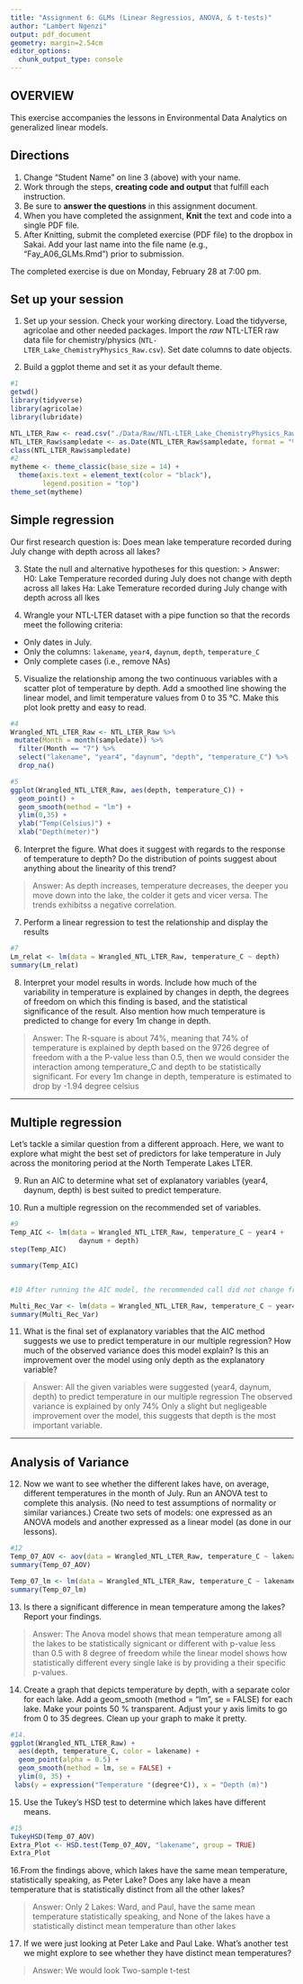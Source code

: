 ```yaml
---
title: "Assignment 6: GLMs (Linear Regressios, ANOVA, & t-tests)"
author: "Lambert Ngenzi"
output: pdf_document
geometry: margin=2.54cm
editor_options: 
  chunk_output_type: console
---
```


## OVERVIEW

This exercise accompanies the lessons in Environmental Data Analytics on generalized linear models. 

## Directions
1. Change "Student Name" on line 3 (above) with your name.
2. Work through the steps, **creating code and output** that fulfill each instruction.
3. Be sure to **answer the questions** in this assignment document.
4. When you have completed the assignment, **Knit** the text and code into a single PDF file.
5. After Knitting, submit the completed exercise (PDF file) to the dropbox in Sakai. Add your last name into the file name (e.g., "Fay_A06_GLMs.Rmd") prior to submission.

The completed exercise is due on Monday, February 28 at 7:00 pm.

## Set up your session 
1. Set up your session. Check your working directory. Load the tidyverse, agricolae and other needed packages. Import the *raw* NTL-LTER raw data file for chemistry/physics (`NTL-LTER_Lake_ChemistryPhysics_Raw.csv`). Set date columns to date objects.

2. Build a ggplot theme and set it as your default theme.

```r
#1
getwd()
library(tidyverse)
library(agricolae)
library(lubridate)

NTL_LTER_Raw <- read.csv("./Data/Raw/NTL-LTER_Lake_ChemistryPhysics_Raw.csv", stringsAsFactors = TRUE)
NTL_LTER_Raw$sampledate <- as.Date(NTL_LTER_Raw$sampledate, format = "%m/%d/%y")
class(NTL_LTER_Raw$sampledate)
#2
mytheme <- theme_classic(base_size = 14) +
  theme(axis.text = element_text(color = "black"), 
        legend.position = "top")
theme_set(mytheme)

```

## Simple regression
Our first research question is: Does mean lake temperature recorded during July change with depth across all lakes?

3. State the null and alternative hypotheses for this question:
> Answer:
H0: Lake Temperature recorded during July does not change with depth across all lakes 
Ha: Lake Temerature recorded during July change with depth across all lkes


4.  Wrangle your NTL-LTER dataset with a pipe function so that the records meet the following criteria: 
 * Only dates in July. 
 * Only the columns: `lakename`, `year4`, `daynum`, `depth`, `temperature_C`
 * Only complete cases (i.e., remove NAs)

5. Visualize the relationship among the two continuous variables with a scatter plot of temperature by depth. Add a smoothed line showing the linear model, and limit temperature values from 0 to 35 °C. Make this plot look pretty and easy to read.

```r
#4
Wrangled_NTL_LTER_Raw <- NTL_LTER_Raw %>% 
 mutate(Month = month(sampledate)) %>% 
  filter(Month == "7") %>% 
  select("lakename", "year4", "daynum", "depth", "temperature_C") %>% 
  drop_na()

#5
ggplot(Wrangled_NTL_LTER_Raw, aes(depth, temperature_C)) +
  geom_point() +
  geom_smooth(method = "lm") +
  ylim(0,35) +
  ylab("Temp(Celsius)") +
  xlab("Depth(meter)") 


```


6. Interpret the figure. What does it suggest with regards to the response of temperature to depth? Do the distribution of points suggest about anything about the linearity of this trend?

> Answer: As depth increases, temperature decreases, the deeper you move down
into the lake, the colder it gets and vicer versa. The trends  exhibitss a negative correlation. 


7. Perform a linear regression to test the relationship and display the results

```r
#7
Lm_relat <- lm(data = Wrangled_NTL_LTER_Raw, temperature_C ~ depth)
summary(Lm_relat)
```


8. Interpret your model results in words. Include how much of the variability in temperature is explained by changes in depth, the degrees of freedom on which this finding is based, and the statistical significance of the result. Also mention how much temperature is predicted to change for every 1m change in depth. 

> Answer: The R-square is about 74%, meaning that 74% of temperature is explained by depth
 based on the 9726 degree of freedom with a 
the P-value less than 0.5, then we would consider the interaction among 
temperature_C and depth to be statistically significant.
For every 1m change in depth, temperature is estimated to drop by -1.94 degree celsius  


---

## Multiple regression
Let's tackle a similar question from a different approach. Here, we want to explore what might the best set of predictors for lake temperature in July across the monitoring period at the North Temperate Lakes LTER. 


9. Run an AIC to determine what set of explanatory variables (year4, daynum, depth) is best suited to predict temperature.

10. Run a multiple regression on the recommended set of variables. 

```r
#9
Temp_AIC <- lm(data = Wrangled_NTL_LTER_Raw, temperature_C ~ year4 +
                 daynum + depth)
step(Temp_AIC)

summary(Temp_AIC)


#10 After running the AIC model, the recommended call did not change from previous 

Multi_Rec_Var <- lm(data = Wrangled_NTL_LTER_Raw, temperature_C ~ year4 + daynum + depth)
summary(Multi_Rec_Var)
```

11. What is the final set of explanatory variables that the AIC method suggests we use to predict temperature in our multiple regression? How much of the observed variance does this model explain? Is this an improvement over the model using only depth as the explanatory variable?

> Answer: All the given variables were suggested (year4, daynum, depth) to 
predict temperature in our multiple regression
The observed variance is explained by only 74% 
Only a slight but negligeable  improvement over the model, this suggests that depth is the most 
important variable. 



---
## Analysis of Variance

12. Now we want to see whether the different lakes have, on average, different temperatures in the month of July. Run an ANOVA test to complete this analysis. (No need to test assumptions of normality or similar variances.) Create two sets of models: one expressed as an ANOVA models and another expressed as a linear model (as done in our lessons).

```r
#12
Temp_07_AOV <- aov(data = Wrangled_NTL_LTER_Raw, temperature_C ~ lakename)
summary(Temp_07_AOV)

Temp_07_lm <- lm(data = Wrangled_NTL_LTER_Raw, temperature_C ~ lakename)
summary(Temp_07_lm)

```

13. Is there a significant difference in mean temperature among the lakes? Report your findings. 

> Answer: The Anova model shows that mean temperature among all the lakes to be statistically
signicant or different with p-value less than 0.5 with 8 degree of freedom while 
the linear model shows how statistically different every single lake is by providing a their specific p-values. 



14. Create a graph that depicts temperature by depth, with a separate color for each lake. Add a geom_smooth (method = "lm", se = FALSE) for each lake. Make your points 50 % transparent. Adjust your y axis limits to go from 0 to 35 degrees. Clean up your graph to make it pretty. 

```r
#14.
ggplot(Wrangled_NTL_LTER_Raw) + 
  aes(depth, temperature_C, color = lakename) +
  geom_point(alpha = 0.5) +
  geom_smooth(method = lm, se = FALSE) +
  ylim(0, 35) +
 labs(y = expression("Temperature "(degree*C)), x = "Depth (m)")

```

15. Use the Tukey's HSD test to determine which lakes have different means.

```r
#15
TukeyHSD(Temp_07_AOV)
Extra_Plot <- HSD.test(Temp_07_AOV, "lakename", group = TRUE)
Extra_Plot
```

16.From the findings above, which lakes have the same mean temperature, statistically speaking, as Peter Lake? Does any lake have a mean temperature that is statistically distinct from all the other lakes?

>Answer: Only 2 Lakes: Ward, and Paul, have the same mean temperature
statistically speaking, and 
None of the lakes have a statistically distinct mean temperature than other lakes

 

17. If we were just looking at Peter Lake and Paul Lake. What's another test we might explore to see whether they have distinct mean temperatures? 

>Answer: We would look Two-sample t-test



